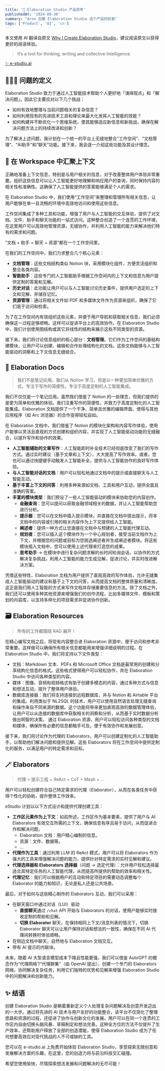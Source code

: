 ```yaml
---
title: '🤯 Elaboration Studio 产品思考'
publishedAt: '2024-09-30'
summary: "Arno 创建 Elaboration Studio 这个产品的初衷"
tags: ['Product', 'AI', 'cn']
---
```


本文使用 AI 翻译自原文 [Why I Create Elaboration Studio](https://arno.surfacew.com/posts/en/why-i-create-e-studio)，建议阅读原文以获得更好的阅读体验。

> It’s a tool for thinking, writing and collective Intelligence.

[✨ e-studio.ai](https://e-studio.ai)

## 🙋🏻‍♂️ 问题的定义

Elaboration Studio 致力于通过人工智能技术帮助个人更好地「演绎观点」和「解决问题」。因此它主要应对以下几个挑战：

- 如何有效地整理与当前问题相关的复杂信息？
- 如何利用现有的先进技术工具和理论来最大化发挥人工智能的效能？
- 如何构建并不断优化一个思维系统，使其能够适应新信息和新挑战，确保在解决问题方法上的持续改进和创新？

为了解决上述问题，我计划在一个统一的平台上无缝地整合“工作空间”、“文档管理”、“AI助手”和“聊天”功能。接下来，我会逐一介绍这些功能及其设计理念。

## 🧠 在 Workspace 中汇聚上下文

正确地准备上下文信息，特别是与用户相关的信息，对于改善整体用户体验非常重要。组织这些信息可以让人工智能更好地理解和响应用户的查询，同时保持内容的相关性和准确性。这确保了人工智能提供的答案能够满足个人的需求。

在 Elaboration Studio 中，我们使用“工作空间”来整理和管理所有相关信息，让用户能够在单一且流畅的环境中高效地访问和使用这些信息。

工作空间集成了多种工具和功能，增强了用户与人工智能的交互体验，提供了对文档、文件、助手和聊天功能的一站式访问。这种整合创造了一个连贯的工作环境，在这里用户可以高效地管理资源，无缝协作，并利用人工智能的能力来解决他们特有的需求和问题。

“文档 + 助手 + 聊天 + 资源”都在一个工作空间里。

在我们的工作空间中，我们力求整合几个核心元素：

- **文档管理**：这些文档结构类似 Notion 块，采用模块化组件，方便灵活组织和整合各类内容。
- **智能助手**：这些专门的人工智能助手根据工作空间内的上下文和信息为用户提供定制的答案和见解。
- **历史对话**：此功能让用户可以与人工智能讨论历史事件，提供用户选定的上下文和见解，并储存记忆。
- **资源管理**：通过将相关文件如 PDF 和多媒体文件作为资源来组织，确保了它们易于访问和检索。

为了在工作空间内有效组织这些元素，并便于用户导航和获取相关信息，我们必须确保这一过程足够顺畅。这样可以促进平台上的高效协作。在 Elaboration Studio 中，我们计划使用图结构或其它非线性的结构来展示这些不同类型的资源。

接下来，我们将讨论信息组织的核心部分：**文档管理**。它们作为工作空间的基础构建模块，让用户可以创建、编辑和合作处理结构化的文档，这些文档能够与人工智能驱动的洞察和上下文信息无缝结合。

## 💠 Elaboration Docs

> 我们不是笔记应用。我们从 Notion 学习，但是以一种更加简单优雅的方式。专注于写作的简便性。专注于高度定制的人工智能集成。

我们不仅仅是一个笔记应用。虽然我们借鉴了 Notion 的一些理念，但我们提供的是更为简单和优雅的体验。我们注重写作的简便性，并致力于高度定制化的人工智能集成。Elaboration 文档提供了一个干净、简单且优雅的编辑界面，使得与其他应用程序（如 Arc 浏览器）的合作变得轻松自如。

在 Elaboration 文档中，我们借鉴了 Notion 的模块化架构和内容写作体验，使用户能够以灵活且直观的方式创建和组织内容，并实现了人工智能驱动功能的无缝融合，以提升写作和协作的效果。

- **人工智能辅助的文章写作**：人工智能即时补全技术已经彻底改变了我们的写作方式。通过实时建议（基于文章和上下文），大大提高了写作效率。或者，您也可以通过快捷键手动触发人工智能补全，提供与人工智能协作的良好写作体验。
- **与人工智能对话的文档**：用户可以轻松地通过文档中的提示或直接聊天与人工智能互动。
- **基于丰富上下文的问答**：利用多种来源如文档、工具和用户互动，提供全面且准确的答案。
- **丰富的模块类型**：我们预设了一些人工智能驱动的模块来协助您的内容创作。
  - **金融查询**：您可以提问以获取金融领域相关的数据，并让人工智能帮助您进行分析。
  - **提示器**：您可以在文档中插入提示模块，并直接在文档中提出提示，将本文档中的内容或引用的相关内容作为上下文提供给人工智能。
  - **阐述者**：提供一种方式让您直接在文档中与预建的人工智能代理互动。
  - **规划者**：您可以插入这个模块作为一个中心规划者，接受当前文档作为上下文，并根据您的问题或目标为您挑选阐述者并生成阐述者模块。将这些模块插入文档中，您可以使用上述代理来打造您的成果。
  - **思考助手** → 在模块中进行复杂问题求解的长时间轮询会话，以协作的方式解决复杂挑战，利用人工智能的能力生成见解，促进讨论，并实时改进解决方案。

凭借这些特性，Elaboration 文档为用户提供了直观高效的写作体验，允许无缝集成人工智能驱动的建议和基于上下文的问答，从而提高文档的整体质量和清晰度。这正是我们用人工智能的方式来写作文档并存储重要信息的方法。除了文档之外，我们还可以使用多种其他资源来增强我们的创作流程，比如多媒体文件、模板和策划的内容库，以支持多样化的项目需求并促进协作创新。

## 🗃️ Elaboration Resources

> 所有的工作都围绕 RAG 展开！

在精心编写文档之后，将现有内容整合进 Elaboration 资源中，便于访问和参考非常重要。这样做可以确保所有相关信息都能用来增强详细说明的过程。在 Elaboration Studio 中，我们将支持以下文件类型：

- 文档：Markdown 文本、PDFs 和 Microsoft Office 文档是最常用的创建和分享结构化信息的格式。这些格式使得用户可以轻松协作，并在 Elaboration Studio 中访问各种类型的内容。
- 媒体：图像、音频和视频格式有助于创建多模态的内容，通过多种方式与信息和想法互动，提升了整体用户体验。
- 数据库连接器：我们将支持连接到远程数据库，并与 Notion 和 Airtable 平台的集成。利用类似于 NL2SQL 的技术，用户可以使用自然语言处理无缝查询和操作来自不同来源的数据。这个功能将带来更加直观高效的数据管理体验，让用户可以从连接的数据库中获取相关的洞察和分析，从而基于实时数据分析做出明智的决策。
通过 Elaboration 资源，用户可以轻松访问各种类型的文档和媒体，确保所有必要的信息都触手可及，便于有效协作和发展创意。

接下来，我们将讨论作为代理的 Elaborators，用户可以创建定制化的人工智能助手，以帮助他们解决问题和提供见解。这些 Elaborators 将在工作空间中提供定制化的服务，以满足用户的特定需求和目标。

## 🪄 Elaborators

> 代理 = 提示工程 + ReAct + CoT + Mesh + …

用户可以轻松创建符合自己特定需求的代理（Elaborator），从而在各类任务中获得个性化的协助，提升整体工作效率。

eStudio 计划以以下方式设计和提供代理创建工具：

- **工作区元素作为上下文**：如前所述，工作区作为基本要素，提供了用户与 AI Elaborators 有效交互所需的上下文，确保信息有序且易于访问，从而促进合作和解决问题。
  - Elaboration 文档：用户精心编制的信息。
  - 资源：文件、数据等。
  - …
- **代理作为工具**：通过利用 LLM 的 ReAct 模式，用户可以将 Elaborators 作为强大的工具来增强解决问题的能力，提供针对特定需求的实时见解和建议。
- **代理选择器和 Elaborators 选择器**（问题 → 选定代理）：允许用户轻松选择最适合其特定任务的人工智能代理，从而提高所提供的帮助的效率和相关性。
- **代理记忆**：我们可以根据用户的互动和特定项目的需要动态调整每个 Elaborator 的能力和知识，无论是私人还是公共场景。

最后，对于如何与这些精心制作的 Elaborators 互动，我们可以采用：

- 在聊天窗口中通过对话（LUI）驱动
  - **直接聊天**通过 `/chat` API 开始与 Elaborators 的对话，使用户能够实时接收定制的帮助和见解。
  - **切换 Elaborator** 聊天，在保持相同上下文/消息列表的情况下，切换 Elaborator 聊天可以让用户保持对话和想法的一致性，确保在不同 AI 代理间转换时体验顺畅。
- 在侧边文档中聊天，自然地与 Elaboration 文档交互。
- 带有 AI 提示的内联块。

未来，随着 AI 大型语言模型成本下降且性能更强，我们可以借鉴 AutoGPT 的概念作为“代理网格”/“代理群集”（由 OpenAI 提出），创建一个专门的 Elaborators 网络，协同解决复杂任务，利用它们独特的优势和见解来增强 Elaboration Studio 中的问题解决和创新能力。

## ✨ 结语

创建 Elaboration Studio 是朝着重新定义个人处理复杂问题解决及创意开发迈出的一大步。通过将先进的 AI 技术与用户友好的功能整合，该平台不仅简化了整理思路和资源的过程，还促进了协作与创新文化的发展。用户可以在同一个连贯的工作区内自由切换头脑风暴、草稿制定和想法完善。这种全方位的方法不仅提升了生产效率，还帮助用户释放了全部的创造潜能，使得 Elaboration Studio 成为了任何想要高效应对现代挑战的人不可或缺的工具。

您可以在 e-studio.ai 上免费开始体验 Elaboration Studio，享受探索无限创意和发展解决方案的乐趣，在这里，您的创造力将与前沿科技交汇碰撞。

希望您使用愉快，尽情探索想法发展和问题解决的无尽可能！
